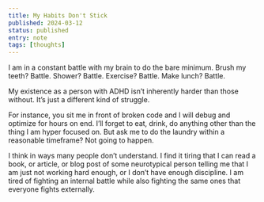 ```yaml
---
title: My Habits Don't Stick
published: 2024-03-12
status: published
entry: note
tags: [thoughts]
---
```


I am in a constant battle with my brain to do the bare minimum. Brush my teeth? Battle. Shower? Battle. Exercise? Battle. Make lunch? Battle.

My existence as a person with ADHD isn’t inherently harder than those without. It’s just a different kind of struggle.

For instance, you sit me in front of broken code and I will debug and optimize for hours on end. I’ll forget to eat, drink, do anything other than the thing I am hyper focused on. But ask me to do the laundry within a reasonable timeframe? Not going to happen.

I think in ways many people don’t understand. I find it tiring that I can read a book, or article, or blog post of some neurotypical person telling me that I am just not working hard enough, or I don’t have enough discipline. I am tired of fighting an internal battle while also fighting the same ones that everyone fights externally.
